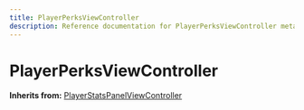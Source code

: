 ```yaml
---
title: PlayerPerksViewController
description: Reference documentation for PlayerPerksViewController meta class
---
```



# PlayerPerksViewController

**Inherits from:** [PlayerStatsPanelViewController](/classes/playerstatspanelviewcontroller)

<ClassDetails file="/db/classes/PlayerPerksViewController.5465f1e80d65.json" />
